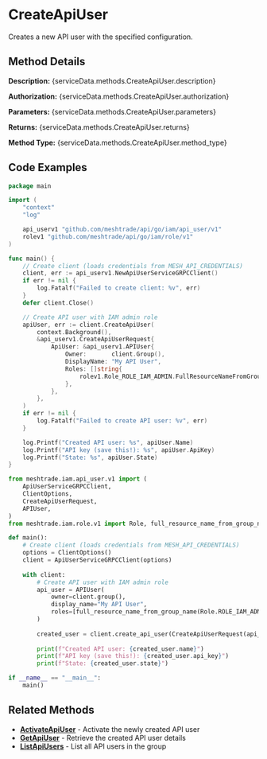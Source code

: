 # CreateApiUser

Creates a new API user with the specified configuration.


## Method Details

**Description:** {serviceData.methods.CreateApiUser.description}

**Authorization:** {serviceData.methods.CreateApiUser.authorization}

**Parameters:** {serviceData.methods.CreateApiUser.parameters}

**Returns:** {serviceData.methods.CreateApiUser.returns}

**Method Type:** {serviceData.methods.CreateApiUser.method_type}

## Code Examples

<Tabs>
<TabItem value="go" label="Go">

```go title="main.go"
package main

import (
	"context"
	"log"

	api_userv1 "github.com/meshtrade/api/go/iam/api_user/v1"
	rolev1 "github.com/meshtrade/api/go/iam/role/v1"
)

func main() {
	// Create client (loads credentials from MESH_API_CREDENTIALS)
	client, err := api_userv1.NewApiUserServiceGRPCClient()
	if err != nil {
		log.Fatalf("Failed to create client: %v", err)
	}
	defer client.Close()

	// Create API user with IAM admin role
	apiUser, err := client.CreateApiUser(
		context.Background(),
		&api_userv1.CreateApiUserRequest{
			ApiUser: &api_userv1.APIUser{
				Owner:       client.Group(),
				DisplayName: "My API User",
				Roles: []string{
					rolev1.Role_ROLE_IAM_ADMIN.FullResourceNameFromGroupName(client.Group()),
				},
			},
		},
	)
	if err != nil {
		log.Fatalf("Failed to create API user: %v", err)
	}

	log.Printf("Created API user: %s", apiUser.Name)
	log.Printf("API key (save this!): %s", apiUser.ApiKey)
	log.Printf("State: %s", apiUser.State)
}
```

</TabItem>
<TabItem value="python" label="Python">

```python title="create-api-user.py"
from meshtrade.iam.api_user.v1 import (
    ApiUserServiceGRPCClient,
    ClientOptions,
    CreateApiUserRequest,
    APIUser,
)
from meshtrade.iam.role.v1 import Role, full_resource_name_from_group_name

def main():
    # Create client (loads credentials from MESH_API_CREDENTIALS)
    options = ClientOptions()
    client = ApiUserServiceGRPCClient(options)
    
    with client:
        # Create API user with IAM admin role
        api_user = APIUser(
            owner=client.group(),
            display_name="My API User",
            roles=[full_resource_name_from_group_name(Role.ROLE_IAM_ADMIN, client.group())],
        )
        
        created_user = client.create_api_user(CreateApiUserRequest(api_user=api_user))
        
        print(f"Created API user: {created_user.name}")
        print(f"API key (save this!): {created_user.api_key}")
        print(f"State: {created_user.state}")

if __name__ == "__main__":
    main()
```

</TabItem>
</Tabs>

## Related Methods

- **[ActivateApiUser](./activate-api-user)** - Activate the newly created API user
- **[GetApiUser](./get-api-user)** - Retrieve the created API user details
- **[ListApiUsers](./list-api-users)** - List all API users in the group
